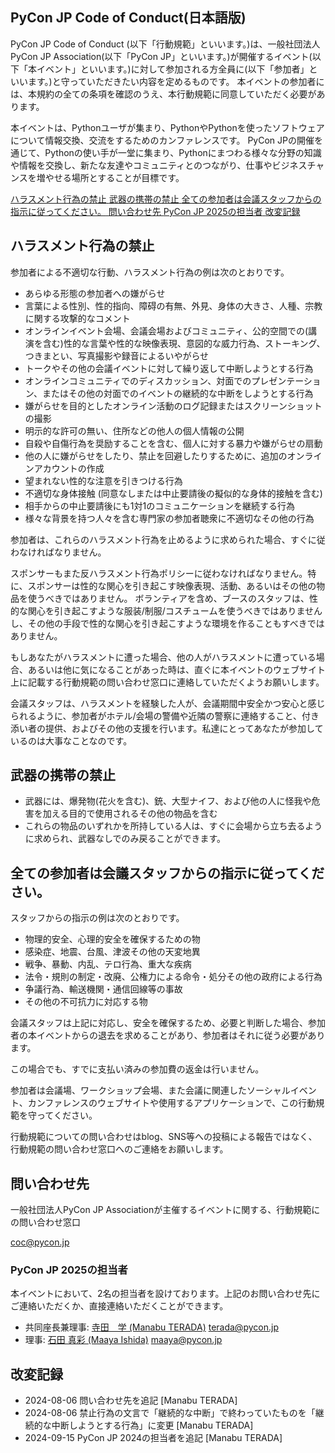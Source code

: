 
## PyCon JP Code of Conduct(日本語版)

PyCon JP Code of Conduct (以下「行動規範」といいます。)は、一般社団法人PyCon JP Association(以下「PyCon JP」といいます。)が開催するイベント(以下「本イベント」といいます。)に対して参加される方全員に(以下「参加者」といいます。)と守っていただきたい内容を定めるものです。
本イベントの参加者には、本規約の全ての条項を確認のうえ、本行動規範に同意していただく必要があります。

本イベントは、Pythonユーザが集まり、PythonやPythonを使ったソフトウェアについて情報交換、交流をするためのカンファレンスです。
PyCon JPの開催を通じて、Pythonの使い手が一堂に集まり、Pythonにまつわる様々な分野の知識や情報を交換し、新たな友達やコミュニティとのつながり、仕事やビジネスチャンスを増やせる場所とすることが目標です。

<div className="bg-[#FAFAFA] border border-[#0000001A] rounded-2xl p-5 mt-6">
  <div className="lg:grid grid-cols-2 gap-x-4 gap-y-2">
    <a href="#harassment_prohibited" className="flex justify-between items-center border-b border-gray-300 py-3 pr-2 no-underline">
      <span className="font-bold">ハラスメント行為の禁止</span>
      <span><FontAwesomeIcon icon={faArrowDown}/></span>
    </a>
    <a href="#weapons_prohibited" className="flex justify-between items-center border-b border-gray-300 py-3 pr-2 no-underline">
      <span className="font-bold">武器の携帯の禁止</span>
      <span><FontAwesomeIcon icon={faArrowDown}/></span>
    </a>
    <a href="#follow_staff_instructions" className="col-span-2 flex justify-between items-center border-b border-gray-300 py-3 pr-2 no-underline">
      <span className="font-bold">全ての参加者は会議スタッフからの指示に従ってください。</span>
      <span><FontAwesomeIcon icon={faArrowDown}/></span>
    </a>
    <a href="#contact_information" className="flex justify-between items-center border-b border-gray-300 py-3 pr-2 no-underline">
      <span className="font-bold">問い合わせ先</span>
      <span><FontAwesomeIcon icon={faArrowDown}/></span>
    </a>
    <a href="#pyconjp2025_contacts" className="flex justify-between items-center border-b border-gray-300 py-3 pr-2 no-underline mt-1">
      <span className="font-bold">PyCon JP 2025の担当者</span>
      <span><FontAwesomeIcon icon={faArrowDown}/></span>
    </a>
    <a href="#modification_history" className="flex justify-between items-center border-b border-gray-300 py-3 pr-2 no-underline">
      <span className="font-bold">改変記録</span>
      <span><FontAwesomeIcon icon={faArrowDown}/></span>
    </a>
    <div></div>
  </div>
</div>

<h2 id="harassment_prohibited" className="!mt-6">ハラスメント行為の禁止</h2>

参加者による不適切な行動、ハラスメント行為の例は次のとおりです。

* あらゆる形態の参加者への嫌がらせ
* 言葉による性別、性的指向、障碍の有無、外見、身体の大きさ、人種、宗教に関する攻撃的なコメント
* オンラインイベント会場、会議会場およびコミュニティ、公的空間での(講演を含む)性的な言葉や性的な映像表現、意図的な威力行為、ストーキング、つきまとい、写真撮影や録音によるいやがらせ
* トークやその他の会議イベントに対して繰り返して中断しようとする行為
* オンラインコミュニティでのディスカッション、対面でのプレゼンテーション、またはその他の対面でのイベントの継続的な中断をしようとする行為
* 嫌がらせを目的としたオンライン活動のログ記録またはスクリーンショットの撮影
* 明示的な許可の無い、住所などの他人の個人情報の公開
* 自殺や自傷行為を奨励することを含む、個人に対する暴力や嫌がらせの扇動
* 他の人に嫌がらせをしたり、禁止を回避したりするために、追加のオンラインアカウントの作成
* 望まれない性的な注意を引きつける行為
* 不適切な身体接触 (同意なしまたは中止要請後の擬似的な身体的接触を含む)
* 相手からの中止要請後にも1対1のコミュニケーションを継続する行為
* 様々な背景を持つ人々を含む専門家の参加者聴衆に不適切なその他の行為

参加者は、これらのハラスメント行為を止めるように求められた場合、すぐに従わなければなりません。

スポンサーもまた反ハラスメント行為ポリシーに従わなければなりません。特に、スポンサーは性的な関心を引き起こす映像表現、活動、あるいはその他の物品を使うべきではありません。
ボランティアを含め、ブースのスタッフは、性的な関心を引き起こすような服装/制服/コスチュームを使うべきではありませんし、その他の手段で性的な関心を引き起こすような環境を作ることもすべきではありません。

もしあなたがハラスメントに遭った場合、他の人がハラスメントに遭っている場合、あるいは他に気になることがあった時は、直ぐに本イベントのウェブサイト上に記載する行動規範の問い合わせ窓口に連絡していただくようお願いします。

会議スタッフは、ハラスメントを経験した人が、会議期間中安全かつ安心と感じられるように、参加者がホテル/会場の警備や近隣の警察に連絡すること、付き添い者の提供、およびその他の支援を行います。私達にとってあなたが参加しているのは大事なことなのです。

<h2 id="weapons_prohibited">武器の携帯の禁止</h2>

* 武器には、爆発物(花火を含む)、銃、大型ナイフ、および他の人に怪我や危害を加える目的で使用されるその他の物品を含む
* これらの物品のいずれかを所持している人は、すぐに会場から立ち去るように求められ、武器なしでのみ戻ることができます。

<h2 id="follow_staff_instructions">全ての参加者は会議スタッフからの指示に従ってください。</h2>

スタッフからの指示の例は次のとおりです。

* 物理的安全、心理的安全を確保するための物
* 感染症、地震、台風、津波その他の天変地異
* 戦争、暴動、内乱、テロ行為、重大な疾病
* 法令・規則の制定・改廃、公権力による命令・処分その他の政府による行為
* 争議行為、輸送機関・通信回線等の事故
* その他の不可抗力に対応する物

会議スタッフは上記に対応し、安全を確保するため、必要と判断した場合、参加者の本イベントからの退去を求めることがあり、参加者はそれに従う必要があります。

この場合でも、すでに支払い済みの参加費の返金は行いません。

参加者は会議場、ワークショップ会場、また会議に関連したソーシャルイベント、カンファレンスのウェブサイトや使用するアプリケーションで、この行動規範を守ってください。

行動規範についての問い合わせはblog、SNS等への投稿による報告ではなく、行動規範の問い合わせ窓口へのご連絡をお願いします。


<h2 id="contact_information">問い合わせ先</h2>

一般社団法人PyCon JP Associationが主催するイベントに関する、行動規範にの問い合わせ窓口

[coc@pycon.jp](mailto:coc@pycon.jp)

<h3 id="pyconjp2025_contacts">PyCon JP 2025の担当者</h3>

本イベントにおいて、2名の担当者を設けております。上記のお問い合わせ先にご連絡いただくか、直接連絡いただくことができます。

* 共同座長兼理事: [寺田　学 (Manabu TERADA)](https://www.pycon.jp/committee/board.html#manabu-terada) [terada@pycon.jp](mailto:terada@pycon.jp)
* 理事: [石田 真彩 (Maaya Ishida)](https://www.pycon.jp/committee/board.html#maaya-ishida) [maaya@pycon.jp](mailto:maaya@pycon.jp)


<h2 id="modification_history">改変記録</h2>

- 2024-08-06 問い合わせ先を追記 [Manabu TERADA]
- 2024-08-06 禁止行為の文言で「継続的な中断」で終わっていたものを「継続的な中断しようとする行為」に変更 [Manabu TERADA]
- 2024-09-15 PyCon JP 2024の担当者を追記 [Manabu TERADA]